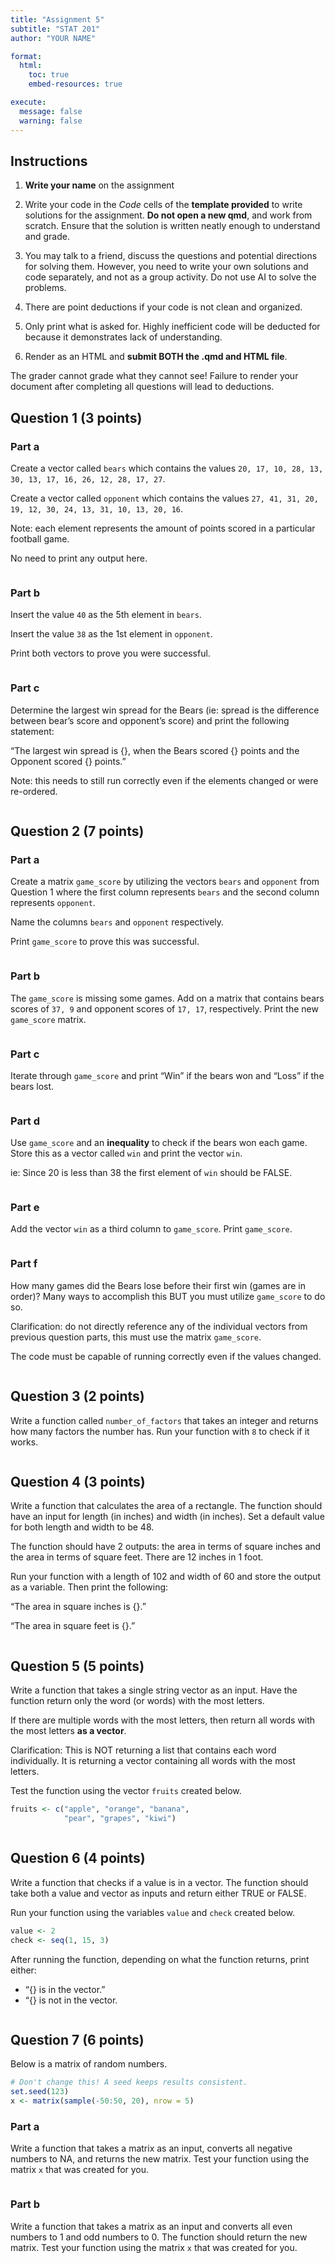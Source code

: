 ```yaml
---
title: "Assignment 5"
subtitle: "STAT 201"
author: "YOUR NAME"

format:
  html:
    toc: true
    embed-resources: true

execute:
  message: false
  warning: false
---
```


## Instructions {-}

1. **Write your name** on the assignment

2. Write your code in the *Code* cells of the **template provided** to write solutions for the assignment. **Do not open a new qmd**, and work from scratch. Ensure that the solution is written neatly enough to understand and grade.

3. You may talk to a friend, discuss the questions and potential directions for solving them. However, you need to write your own solutions and code separately, and not as a group activity. Do not use AI to solve the problems.

4. There are point deductions if your code is not clean and organized.

5. Only print what is asked for. Highly inefficient code will be deducted for because it demonstrates lack of understanding.

6. Render as an HTML and **submit BOTH the .qmd and HTML file**.

The grader cannot grade what they cannot see! Failure to render your document after completing all questions will lead to deductions.


## Question 1 (3 points)

### Part a

Create a vector called `bears` which contains the values `20, 17, 10, 28, 13, 30, 13, 17, 16, 26, 12, 28, 17, 27`.

Create a vector called `opponent` which contains the values `27, 41, 31, 20, 19, 12, 30, 24, 13, 31, 10, 13, 20, 16`.

Note: each element represents the amount of points scored in a particular football game.

No need to print any output here.

```r

```


### Part b

Insert the value `40` as the 5th element in `bears`.

Insert the value `38` as the 1st element in `opponent`.

Print both vectors to prove you were successful.

```r

```


### Part c

Determine the largest win spread for the Bears (ie: spread is the difference between bear's score and opponent's score) and print the following statement:

"The largest win spread is {}, when the Bears scored {} points and the Opponent scored {} points."

Note: this needs to still run correctly even if the elements changed or were re-ordered.

```r

```


## Question 2 (7 points)

### Part a

Create a matrix `game_score` by utilizing the vectors `bears` and `opponent` from Question 1 where the first column represents `bears` and the second column represents `opponent`. 

Name the columns `bears` and `opponent` respectively.

Print `game_score` to prove this was successful.

```r

```


### Part b

The `game_score` is missing some games. Add on a matrix that contains bears scores of `37, 9` and opponent scores of `17, 17`, respectively. Print the new `game_score` matrix.

```r

```


### Part c

Iterate through `game_score` and print "Win" if the bears won and "Loss" if the bears lost.

```r

```


### Part d

Use `game_score` and an **inequality** to check if the bears won each game. Store this as a vector called `win` and print the vector `win`.

ie: Since 20 is less than 38 the first element of `win` should be FALSE.

```r

```


### Part e

Add the vector `win` as a third column to `game_score`. Print `game_score`.

```r

```


### Part f

How many games did the Bears lose before their first win (games are in order)? Many ways to accomplish this BUT you must utilize `game_score` to do so. 

Clarification: do not directly reference any of the individual vectors from previous question parts, this must use the matrix `game_score`. 

The code must be capable of running correctly even if the values changed.

```r

```


## Question 3 (2 points)

Write a function called `number_of_factors` that takes an integer and returns how many factors the number has. Run your function with `8` to check if it works.

```r

```


## Question 4 (3 points)

Write a function that calculates the area of a rectangle. The function should have an input for length (in inches) and width (in inches). Set a default value for both length and width to be 48.

The function should have 2 outputs: the area in terms of square inches and the area in terms of square feet. There are 12 inches in 1 foot.

Run your function with a length of 102 and width of 60 and store the output as a variable. Then print the following:

"The area in square inches is {}."

"The area in square feet is {}."

```r

```


## Question 5 (5 points)

Write a function that takes a single string vector as an input. Have the function return only the word (or words) with the most letters. 

If there are multiple words with the most letters, then return all words with the most letters **as a vector**.

Clarification: This is NOT returning a list that contains each word individually. It is returning a vector containing all words with the most letters.

Test the function using the vector `fruits` created below.

```r
fruits <- c("apple", "orange", "banana", 
            "pear", "grapes", "kiwi")
```


```r

```


## Question 6 (4 points)

Write a function that checks if a value is in a vector.
The function should take both a value and vector as inputs and return either TRUE or FALSE.
  
Run your function using the variables `value` and `check` created below.
  
```r
value <- 2
check <- seq(1, 15, 3)
```

After running the function, depending on what the function returns, print either:

  - "{} is in the vector."
  - "{} is not in the vector.
  
```r

```


## Question 7 (6 points)

Below is a matrix of random numbers.

```r
# Don't change this! A seed keeps results consistent.
set.seed(123)
x <- matrix(sample(-50:50, 20), nrow = 5)
```

### Part a

Write a function that takes a matrix as an input, converts all negative numbers to NA, and returns the new matrix. Test your function using the matrix `x` that was created for you.

```r

```

### Part b

Write a function that takes a matrix as an input and converts all even numbers to 1 and odd numbers to 0. The function should return the new matrix. Test your function using the matrix `x` that was created for you.

```r

```

